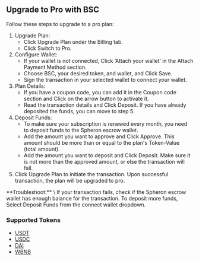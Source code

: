 
## Upgrade to Pro with BSC
Follow these steps to upgrade to a pro plan:

1. Upgrade Plan:
   - Click Upgrade Plan under the Billing tab.
   - Click Switch to Pro.
2. Configure Wallet:
   - If your wallet is not connected, Click ‘Attach your wallet’ in the Attach Payment Method section.
   - Choose BSC, your desired token, and wallet, and Click Save.
   - Sign the transaction in your selected wallet to connect your wallet.
3. Plan Details:
   - If you have a coupon code, you can add it in the Coupon code section and Click on the arrow button to activate it.
   - Read the transaction details and Click Deposit. If you have already deposited the funds, you can move to step 5.
4. Deposit Funds:
   - To make sure your subscription is renewed every month, you need to deposit funds to the Spheron escrow wallet.
   - Add the amount you want to approve and Click Approve. This amount should be more than or equal to the plan's Token-Value (total amount).
   - Add the amount you want to deposit and Click Deposit. Make sure it is not more than the approved amount, or else the transaction will fail.
5. Click Upgrade Plan to initiate the transaction. Upon successful transaction, the plan will be upgraded to pro.

<Callout>
  **Troubleshoot:** \
  If your transaction fails, check if the Spheron escrow
  wallet has enough balance for the transaction. To deposit more funds, Select
  Deposit Funds from the connect wallet dropdown.
</Callout>

### Supported Tokens

- [USDT](https://bscscan.com/token/0x524bc91dc82d6b90ef29f76a3ecaabafffd490bc)
- [USDC](https://bscscan.com/token/0x8ac76a51cc950d9822d68b83fe1ad97b32cd580d)
- [DAI](https://bscscan.com/token/0x1af3f329e8be154074d8769d1ffa4ee058b1dbc3)
- [WBNB](https://bscscan.com/token/0xbb4cdb9cbd36b01bd1cbaebf2de08d9173bc095c)